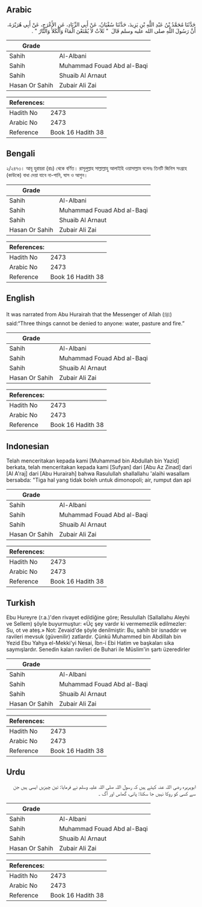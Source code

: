 ## Arabic


<div dir="rtl" lang="ar" style={{fontSize:'larger',backgroundColor:'#f8f9fa',padding:20}}>
حَدَّثَنَا مُحَمَّدُ بْنُ عَبْدِ اللَّهِ بْنِ يَزِيدَ، حَدَّثَنَا سُفْيَانُ، عَنْ أَبِي الزِّنَادِ، عَنِ الأَعْرَجِ، عَنْ أَبِي هُرَيْرَةَ، أَنَّ رَسُولَ اللَّهِ صلى الله عليه وسلم قَالَ ‏ "‏ ثَلاَثٌ لاَ يُمْنَعْنَ الْمَاءُ وَالْكَلأُ وَالنَّارُ ‏"‏ ‏.‏
</div>
<div style={{backgroundColor:'#f8f9fa',padding:20, marginBottom: 10}}><table> <thead> <tr> <th>Grade</th> <th></th> </tr> </thead> <tbody> <tr><td>Sahih</td><td>Al-Albani</td></tr><tr><td>Sahih</td><td>Muhammad Fouad Abd al-Baqi</td></tr><tr><td>Sahih</td><td>Shuaib Al Arnaut</td></tr><tr><td>Hasan Or Sahih</td><td>Zubair Ali Zai</td></tr></tbody></table><table> <thead> <tr> <th>References:</th> <th></th> </tr> </thead> <tbody><tr><td>Hadith No</td><td>2473</td></tr><tr><td>Arabic No</td><td>2473</td></tr><tr><td>Reference</td><td>Book 16 Hadith 38</td></tr></tbody></table></div>

## Bengali


<div dir="ltr" lang="bn" style={{fontSize:'larger',backgroundColor:'#f8f9fa',padding:20}}>
২/২৪৭৩। আবূ হুরায়রা (রাঃ) থেকে বর্ণিত। রাসূলুল্লাহ সাল্লাল্লাহু আলাইহি ওয়াসাল্লাম বলেনঃ তিনটি জিনিস সংগ্রহে (কাউকে) বাধা দেয়া যাবে না-পানি, ঘাস ও আগুন।
</div>
<div style={{backgroundColor:'#f8f9fa',padding:20, marginBottom: 10}}><table> <thead> <tr> <th>Grade</th> <th></th> </tr> </thead> <tbody> <tr><td>Sahih</td><td>Al-Albani</td></tr><tr><td>Sahih</td><td>Muhammad Fouad Abd al-Baqi</td></tr><tr><td>Sahih</td><td>Shuaib Al Arnaut</td></tr><tr><td>Hasan Or Sahih</td><td>Zubair Ali Zai</td></tr></tbody></table><table> <thead> <tr> <th>References:</th> <th></th> </tr> </thead> <tbody><tr><td>Hadith No</td><td>2473</td></tr><tr><td>Arabic No</td><td>2473</td></tr><tr><td>Reference</td><td>Book 16 Hadith 38</td></tr></tbody></table></div>

## English


<div dir="ltr" lang="en" style={{fontSize:'larger',backgroundColor:'#f8f9fa',padding:20}}>
It was narrated from Abu Hurairah that the Messenger of Allah (ﷺ) said:“Three things cannot be denied to anyone: water, pasture and fire.”
</div>
<div style={{backgroundColor:'#f8f9fa',padding:20, marginBottom: 10}}><table> <thead> <tr> <th>Grade</th> <th></th> </tr> </thead> <tbody> <tr><td>Sahih</td><td>Al-Albani</td></tr><tr><td>Sahih</td><td>Muhammad Fouad Abd al-Baqi</td></tr><tr><td>Sahih</td><td>Shuaib Al Arnaut</td></tr><tr><td>Hasan Or Sahih</td><td>Zubair Ali Zai</td></tr></tbody></table><table> <thead> <tr> <th>References:</th> <th></th> </tr> </thead> <tbody><tr><td>Hadith No</td><td>2473</td></tr><tr><td>Arabic No</td><td>2473</td></tr><tr><td>Reference</td><td>Book 16 Hadith 38</td></tr></tbody></table></div>

## Indonesian


<div dir="ltr" lang="id" style={{fontSize:'larger',backgroundColor:'#f8f9fa',padding:20}}>
Telah menceritakan kepada kami [Muhammad bin Abdullah bin Yazid] berkata, telah menceritakan kepada kami [Sufyan] dari [Abu Az Zinad] dari [Al A'raj] dari [Abu Hurairah] bahwa Rasulullah shallallahu 'alaihi wasallam bersabda: "Tiga hal yang tidak boleh untuk dimonopoli; air, rumput dan api
</div>
<div style={{backgroundColor:'#f8f9fa',padding:20, marginBottom: 10}}><table> <thead> <tr> <th>Grade</th> <th></th> </tr> </thead> <tbody> <tr><td>Sahih</td><td>Al-Albani</td></tr><tr><td>Sahih</td><td>Muhammad Fouad Abd al-Baqi</td></tr><tr><td>Sahih</td><td>Shuaib Al Arnaut</td></tr><tr><td>Hasan Or Sahih</td><td>Zubair Ali Zai</td></tr></tbody></table><table> <thead> <tr> <th>References:</th> <th></th> </tr> </thead> <tbody><tr><td>Hadith No</td><td>2473</td></tr><tr><td>Arabic No</td><td>2473</td></tr><tr><td>Reference</td><td>Book 16 Hadith 38</td></tr></tbody></table></div>

## Turkish


<div dir="ltr" lang="tr" style={{fontSize:'larger',backgroundColor:'#f8f9fa',padding:20}}>
Ebu Hureyre (r.a.)'den rivayet edildiğine göre; Resulullah (Sallallahu Aleyhi ve Sellem) şöyle buyurmuştur: «Üç şey vardır ki vermemezlik edilmezler: Su, ot ve ateş.» Not: Zevaid'de şöyle denilmiştir: Bu, sahih bir isnaddır ve ravileri mevsuk (güvenilir) zatlardır. Çünkü Muhammed bin Abdillah bin Yezid Ebu Yahya el-Mekki'yi Nesai, İbn-i Ebi Hatim ve başkaları sika saymışlardır. Senedin kalan ravileri de Buhari ile Müslim'in şartı üzeredirler
</div>
<div style={{backgroundColor:'#f8f9fa',padding:20, marginBottom: 10}}><table> <thead> <tr> <th>Grade</th> <th></th> </tr> </thead> <tbody> <tr><td>Sahih</td><td>Al-Albani</td></tr><tr><td>Sahih</td><td>Muhammad Fouad Abd al-Baqi</td></tr><tr><td>Sahih</td><td>Shuaib Al Arnaut</td></tr><tr><td>Hasan Or Sahih</td><td>Zubair Ali Zai</td></tr></tbody></table><table> <thead> <tr> <th>References:</th> <th></th> </tr> </thead> <tbody><tr><td>Hadith No</td><td>2473</td></tr><tr><td>Arabic No</td><td>2473</td></tr><tr><td>Reference</td><td>Book 16 Hadith 38</td></tr></tbody></table></div>

## Urdu


<div dir="rtl" lang="ur" style={{fontSize:'larger',backgroundColor:'#f8f9fa',padding:20}}>
ابوہریرہ رضی اللہ عنہ کہتے ہیں کہ رسول اللہ صلی اللہ علیہ وسلم نے فرمایا: تین چیزیں ایسی ہیں جن سے کسی کو روکا نہیں جا سکتا: پانی، گھاس اور آگ ۔
</div>
<div style={{backgroundColor:'#f8f9fa',padding:20, marginBottom: 10}}><table> <thead> <tr> <th>Grade</th> <th></th> </tr> </thead> <tbody> <tr><td>Sahih</td><td>Al-Albani</td></tr><tr><td>Sahih</td><td>Muhammad Fouad Abd al-Baqi</td></tr><tr><td>Sahih</td><td>Shuaib Al Arnaut</td></tr><tr><td>Hasan Or Sahih</td><td>Zubair Ali Zai</td></tr></tbody></table><table> <thead> <tr> <th>References:</th> <th></th> </tr> </thead> <tbody><tr><td>Hadith No</td><td>2473</td></tr><tr><td>Arabic No</td><td>2473</td></tr><tr><td>Reference</td><td>Book 16 Hadith 38</td></tr></tbody></table></div>